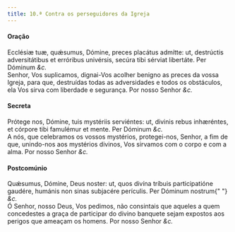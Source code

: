 ```yaml
---
title: 10.ª Contra os perseguidores da Igreja
---
```


<h4 class="text-center">Oração</h4>
<div class="container-fluid">
  <div class="row">
    <div class="col-6 dropcaps text-justify">
      Ecclésiæ tuæ, quǽsumus, Dómine, preces placátus admítte: ut, destrúctis
      adversitátibus et erróribus univérsis, secúra tibi sérviat libertáte. Per
      Dóminum <em>&c.</em>
    </div>
    <div class="col-6 dropcaps text-justify">
      Senhor, Vos suplicamos, dignai-Vos acolher benigno as preces da vossa
      Igreja, para que, destruídas todas as adversidades e todos os obstáculos,
      ela Vos sirva com liberdade e segurança. Por nosso Senhor <em>&c.</em>
    </div>
  </div>
</div>

<h4 class="text-center">Secreta</h4>
<div class="container-fluid">
  <div class="row">
    <div class="col-6 dropcaps text-justify">
      Prótege nos, Dómine, tuis mystériis serviéntes: ut, divinis rebus
      inhæréntes, et córpore tibi famulémur et mente. Per Dóminum <em>&c.</em>
    </div>
    <div class="col-6 dropcaps text-justify">
      A nós, que celebramos os vossos mystérios, protegei-nos, Senhor, a fim de
      que, unindo-nos aos mystérios divinos, Vos sirvamos com o corpo e com a
      alma. Por nosso Senhor <em>&c.</em>
    </div>
  </div>
</div>

<h4 class="text-center">Postcomúnio</h4>
<div class="container-fluid">
  <div class="row">
    <div class="col-6 dropcaps text-justify">
      Quǽsumus, Dómine, Deus noster: ut, quos divína tríbuis participatióne
      gaudére, humánis non sinas subjacére perículis. Per Dóminum nostrum{" "}
      <em>&c.</em>
    </div>
    <div class="col-6 dropcaps text-justify">
      Ó Senhor, nosso Deus, Vos pedimos, não consintais que aqueles a quem
      concedestes a graça de participar do divino banquete sejam expostos aos
      perigos que ameaçam os homens. Por nosso Senhor <em>&c.</em>
    </div>
  </div>
</div>
